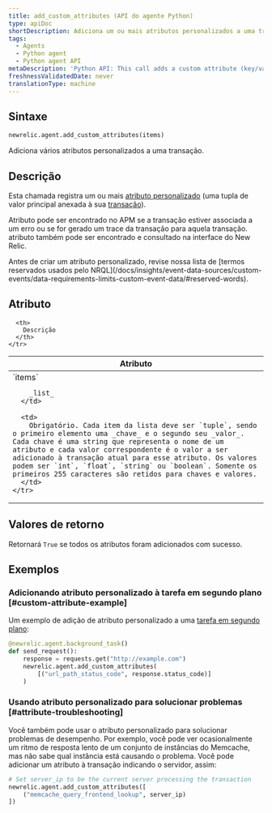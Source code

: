 ```yaml
---
title: add_custom_attributes (API do agente Python)
type: apiDoc
shortDescription: Adiciona um ou mais atributos personalizados a uma transação.
tags:
  - Agents
  - Python agent
  - Python agent API
metaDescription: 'Python API: This call adds a custom attribute (key/value tuple) to a transaction.'
freshnessValidatedDate: never
translationType: machine
---
```


## Sintaxe

```py
newrelic.agent.add_custom_attributes(items)
```

Adiciona vários atributos personalizados a uma transação.

## Descrição

Esta chamada registra um ou mais [atributo personalizado](/docs/new-relic-solutions/get-started/glossary/#attribute) (uma tupla de valor principal anexada à sua [transação](/docs/new-relic-solutions/get-started/glossary/#transaction)).

Atributo pode ser encontrado no APM se a transação estiver associada a um erro ou se for gerado um trace da transação para aquela transação. atributo também pode ser encontrado e consultado na interface do New Relic.

<Callout variant="important">
  Antes de criar um atributo personalizado, revise nossa lista de [termos reservados usados pelo NRQL](/docs/insights/event-data-sources/custom-events/data-requirements-limits-custom-event-data/#reserved-words).
</Callout>

## Atributo

<table>
  <thead>
    <tr>
      <th width="25%">
        Atributo
      </th>

      <th>
        Descrição
      </th>
    </tr>
  </thead>

  <tbody>
    <tr>
      <td>
        `items`

        _list_
      </td>

      <td>
        Obrigatório. Cada item da lista deve ser `tuple`, sendo o primeiro elemento uma _chave_ e o segundo seu _valor_. Cada chave é uma string que representa o nome de um atributo e cada valor correspondente é o valor a ser adicionado à transação atual para esse atributo. Os valores podem ser `int`, `float`, `string` ou `boolean`. Somente os primeiros 255 caracteres são retidos para chaves e valores.
      </td>
    </tr>
  </tbody>
</table>

## Valores de retorno

Retornará `True` se todos os atributos foram adicionados com sucesso.

## Exemplos

### Adicionando atributo personalizado à tarefa em segundo plano [#custom-attribute-example]

Um exemplo de adição de atributo personalizado a uma [tarefa em segundo plano](/docs/agents/python-agent/python-agent-api/background_task):

```py
@newrelic.agent.background_task()
def send_request():
    response = requests.get("http://example.com")
    newrelic.agent.add_custom_attributes(
        [("url_path_status_code", response.status_code)]
    )
```

### Usando atributo personalizado para solucionar problemas [#attribute-troubleshooting]

Você também pode usar o atributo personalizado para solucionar problemas de desempenho. Por exemplo, você pode ver ocasionalmente um ritmo de resposta lento de um conjunto de instâncias do Memcache, mas não sabe qual instância está causando o problema. Você pode adicionar um atributo à transação indicando o servidor, assim:

```py
# Set server_ip to be the current server processing the transaction
newrelic.agent.add_custom_attributes([
    ("memcache_query_frontend_lookup", server_ip)
])
```